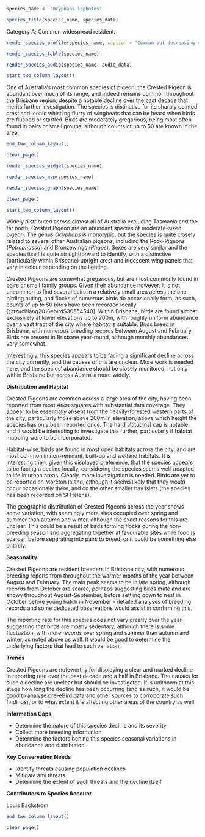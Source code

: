 ```r
species_name <- "Ocyphaps lophotes"
```

```r
species_title(species_name, species_data)
```

Category A; Common widespread resident.

```r
render_species_profile(species_name, caption = "Common but decreasing resident of widespread habitats. Reporting rate varies throughout the year slightly, but birds appear to be mostly sedentary. Not presently of major conservation concern, but decline should be monitored.")
```

```r
render_species_table(species_name)
```

```r
render_species_audio(species_name, audio_data)
```

```r
start_two_column_layout()
```

One of Australia's most common species of pigeon, the Crested Pigeon is abundant over much of its range, and indeed remains common throughout the Brisbane region, despite a notable decline over the past decade that merits further investigation. The species is distinctive for its sharply pointed crest and iconic whistling flurry of wingbeats that can be heard when birds are flushed or startled. Birds are moderately gregarious, being most often found in pairs or small groups, although counts of up to 50 are known in the area.

```r
end_two_column_layout()
```

```r
clear_page()
```

```r
render_species_widget(species_name)
```

```r
render_species_map(species_name)
```

```r
render_species_graph(species_name)
```

```r
clear_page()
```

```r
start_two_column_layout()
```

Widely distributed across almost all of Australia excluding Tasmania and the far north, Crested Pigeon are an abundant species of moderate-sized pigeon. The genus _Ocyphaps_ is monotypic, but the species is quite closely related to several other Australian pigeons, including the Rock-Pigeons (_Petrophassa_) and Bronzewings (_Phaps_). Sexes are very similar and the species itself is quite straightforward to identify, with a distinctive (particularly within Brisbane) upright crest and iridescent wing panels that vary in colour depending on the lighting.

Crested Pigeons are somewhat gregarious, but are most commonly found in pairs or small family groups. Given their abundance however, it is not uncommon to find several pairs in a relatively small area across the one birding outing, and flocks of numerous birds do occasionally form; as such, counts of up to 50 birds have been recorded locally [@tzuchiang2016ebirdS30554540]. Within Brisbane, birds are found almost exclusively at lower elevations up to 200m, with roughly uniform abundance over a vast tract of the city where habitat is suitable. Birds breed in Brisbane, with numerous breeding records between August and February. Birds are present in Brisbane year-round, although monthly abundances vary somewhat.

Interestingly, this species appears to be facing a significant decline across the city currently, and the causes of this are unclear. More work is needed here, and the species' abundance should be closely monitored, not only within Brisbane but across Australia more widely.

**Distribution and Habitat**

Crested Pigeons are common across a large area of the city, having been reported from most _Atlas_ squares with substantial data coverage. They appear to be essentially absent from the heavily-forested western parts of the city, particularly those above 200m in elevation, above which height the species has only been reported once. The hard altitudinal cap is notable, and it would be interesting to investigate this further, particularly if habitat mapping were to be incorporated.

Habitat-wise, birds are found in most open habitats across the city, and are most common in non-remnant, built-up and wetland habitats. It is interesting then, given this displayed preference, that the species appears to be facing a decline locally, considering the species seems well-adapted to life in urban areas. Clearly, more investigation is needed. Birds are yet to be reported on Moreton Island, although it seems likely that they would occur occasionally there, and on the other smaller bay islets (the species has been recorded on St Helena).

The geographic distribution of Crested Pigeons across the year shows some variation, with seemingly more sites occupied over spring and summer than autumn and winter, although the exact reasons for this are unclear. This could be a result of birds forming flocks during the non-breeding season and aggregating together at favourable sites while food is scarcer, before separating into pairs to breed, or it could be something else entirely.

**Seasonality**

Crested Pigeons are resident breeders in Brisbane city, with numerous breeding reports from throughout the warmer months of the year between August and February. The main peak seems to be in late spring, although records from October are scarce, perhaps suggesting birds mate and are showy throughout August-September, before settling down to nest in October before young hatch in November - detailed analyses of breeding records and some dedicated observations would assist in confirming this.

The reporting rate for this species does not vary greatly over the year, suggesting that birds are mostly sedentary, although there is some fluctuation, with more records over spring and summer than autumn and winter, as noted above as well. It would be good to determine the underlying factors that lead to such variation.

**Trends**

Crested Pigeons are noteworthy for displaying a clear and marked decline in reporting rate over the past decade and a half in Brisbane. The causes for such a decline are unclear but should be investigated. It is unknown at this stage how long the decline has been occurring (and as such, it would be good to analyse pre-eBird data and other sources to corroborate such findings), or to what extent it is affecting other areas of the country as well.

**Information Gaps**

- Determine the nature of this species decline and its severity
- Collect more breeding information
- Determine the factors behind this species seasonal variations in abundance and distribution

**Key Conservation Needs**

- Identify threats causing population declines
- Mitigate any threats
- Determine the extent of such threats and the decline itself

**Contributors to Species Account**

Louis Backstrom 

```r
end_two_column_layout()
```

```r
clear_page()
```
